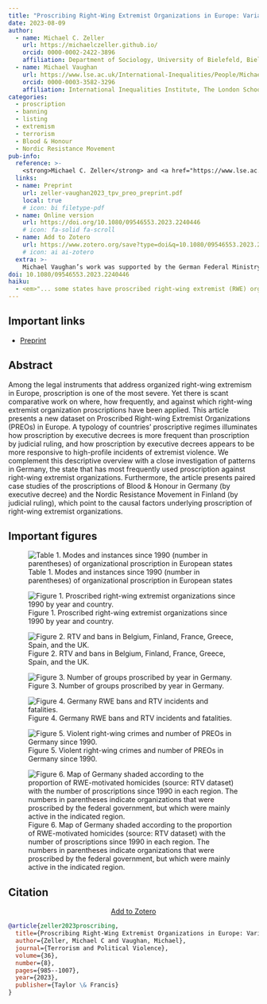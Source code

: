 ```yaml
---
title: "Proscribing Right-Wing Extremist Organizations in Europe: Variations, Trends, and Prospects"
date: 2023-08-09
author:
  - name: Michael C. Zeller
    url: https://michaelczeller.github.io/
    orcid: 0000-0002-2422-3896
    affiliation: Department of Sociology, University of Bielefeld, Bielefeld, Germany
  - name: Michael Vaughan
    url: https://www.lse.ac.uk/International-Inequalities/People/Michael-Vaughan/Michael-Vaughan
    orcid: 0000-0003-3582-3296
    affiliation: International Inequalities Institute, The London School of Economics and Political Science, London, UK
categories:
  - proscription
  - banning
  - listing
  - extremism
  - terrorism
  - Blood & Honour
  - Nordic Resistance Movement
pub-info:
  reference: >-
    <strong>Michael C. Zeller</strong> and <a href="https://www.lse.ac.uk/International-Inequalities/People/Michael-Vaughan/Michael-Vaughan">Michael Vaughan</a>, “Proscribing Right-Wing Extremist Organizations in Europe: Variations, Trends, and Prospects,” <em>Terrorism and Political Violence</em> 36, no. 8 (2023): 985-1007, doi: <a href="https://doi.org/10.1080/09546553.2023.2240446"><code>10.1080/09546553.2023.2240446</code></a>
  links:
  - name: Preprint
    url: zeller-vaughan2023_tpv_preo_preprint.pdf
    local: true
    # icon: bi filetype-pdf
  - name: Online version
    url: https://doi.org/10.1080/09546553.2023.2240446
    # icon: fa-solid fa-scroll
  - name: Add to Zotero
    url: https://www.zotero.org/save?type=doi&q=10.1080/09546553.2023.2240446
    # icon: ai ai-zotero
  extra: >-
    Michael Vaughan’s work was supported by the German Federal Ministry of Education and Research (funding code 16DII125). We would like to thank the all country experts who participated in data collection for this project: for Austria, Vinicius Bivar and Manès Weisskircher; for Belgium, Ico Maly; for Bulgaria, Rositsa Dzhekova and Asya Metodieva; for Croatia, Maja Gergorić and Ivan Tranfić; for Czechia, Ondrej Kolár and Eva Svatonova; for Denmark, Richard McNeil- Willson and Anita Nissen; for Estonia, Stefano Braghiroli; for Finland, Lynda Gilby and Tommi Kotonen; for France, Jean-Yves Camus, Nicolas Lebourg, and Franziska Wagner; for Germany, Maik Fielitz, Jana Hitziger, Greta Jasser, Sabine Volk, and Michael C. Zeller; for Greece and for Cyprus, Andreas Dafnos and Vasiliki Tsagkroni; for Hungary, Katherine Kondor and Balša Lubarda; for Italy, Alessio Scopelliti and Micaela Musacchio Strigone; for Latvia, Valery Engel; for the Netherlands, Sarah de Lange; for Poland, Michael Cole and Justyna Kajta; for Portugal, Vinicius Bivar and Raquel da Silva; for Romania, Roland Clark and Cinpoes Radu; for Slovakia, Miroslav Mareš and Eva Svatonova; for Slovenia, Miroslav Mareš and Marko Milošev; for Spain, Carmen Aguilera-Carnerero and Bàrbara Molas; for Sweden, Tina Askanius and Patricia Rodi; and for the United Kingdom and for Ireland, William Allchorn, Andreas Dafnos, Callum Downes, and Daniel Jones. We also thank Alina Iltutmus for assistance in preparing this article. 
doi: 10.1080/09546553.2023.2240446
haiku:
  - <em>"... some states have proscribed right-wing extremist (RWE) organizations quite often, while others have used proscription laws only in isolated cases; still others eschew completely such legal instruments."</em>
---
```


## Important links

- [Preprint](zeller-vaughan2023_tpv_preo_preprint.pdf)

## Abstract

Among the legal instruments that address organized right-wing extremism in Europe, proscription is one of the most severe. Yet there is scant comparative work on where, how frequently, and against which right-wing extremist organization proscriptions have been applied. This article presents a new dataset on Proscribed Right-wing Extremist Organizations (PREOs) in Europe. A typology of countries’ proscriptive regimes illuminates how proscription by executive decrees is more frequent than proscription by judicial ruling, and how proscription by executive decrees appears to be more responsive to high-profile incidents of extremist violence. We complement this descriptive overview with a close investigation of patterns in Germany, the state that has most frequently used proscription against right-wing extremist organizations. Furthermore, the article presents paired case studies of the proscriptions of Blood & Honour in Germany (by executive decree) and the Nordic Resistance Movement in Finland (by judicial ruling), which point to the causal factors underlying proscription of right-wing extremist organizations.


## Important figures

![Table 1. Modes and instances since 1990 (number in parentheses) of organizational proscription in European states](preo_tab1.png)

![Figure 1. Proscribed right-wing extremist organizations since 1990 by year and country.](year_bar-1.png)

![Figure 2. RTV and bans in Belgium, Finland, France, Greece, Spain, and the UK.](RTV-bans-six-countries-1.png)

![Figure 3. Number of groups proscribed by year in Germany.](DE-ban-years-1.png)

![Figure 4. Germany RWE bans and RTV incidents and fatalities.](Germany-RTV-bars-1.png)

![Figure 5. Violent right-wing crimes and number of PREOs in Germany since 1990.](Germany-VfS-figs-1.png)

![Figure 6. Map of Germany shaded according to the proportion of RWE-motivated homicides (source: RTV dataset) with the number of proscriptions since 1990 in each region. The numbers in parentheses indicate organizations that were proscribed by the federal government, but which were mainly active in the indicated region.](fig_2022-08-08RTV_de_map.png)

## Citation

<p class="buttons" style="text-align:center;">
<a class="btn btn-danger" target="_blank" href="https://www.zotero.org/save?type=doi&q=10.1080/14742837.2021.1889493">Add to Zotero <i class="bi-arrow-up-right-square"></i> </a>
</p>

```bibtex
@article{zeller2023proscribing,
  title={Proscribing Right-Wing Extremist Organizations in Europe: Variations, Trends, and Prospects},
  author={Zeller, Michael C and Vaughan, Michael},
  journal={Terrorism and Political Violence},
  volume={36},
  number={8},
  pages={985--1007},
  year={2023},
  publisher={Taylor \& Francis}
}
```

